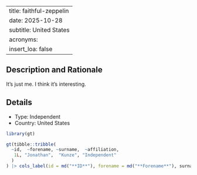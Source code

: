 
---
title: faithful-zeppelin
date: 2025-10-28
subtitle: United States
acronyms:
  insert_loa: false
---

## Description and Rationale

It's just me. I think it's interesting.

## Details

* Type: Independent
* Country: United States

```r
library(gt)

gt(tibble::tribble(
  ~id,  ~forename, ~surname,  ~affiliation,
   1L, "Jonathan",  "Kunze", "Independent"
  )
) |> cols_label(id = md("**ID**"), forename = md("**Forename**"), surname ~ md("**Surname**"), affiliation ~ md("**Affiliation**"))
```
